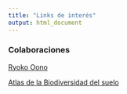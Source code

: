 ```yaml
---
title: "Links de interés"
output: html_document
---
```

### Colaboraciones
[Ryoko Oono](https://oono-lab.eemb.ucsb.edu/)

[Atlas de la Biodiversidad del suelo](https://ciencia.unam.mx/leer/1479/atlas-de-la-biodiversidad-del-suelo-mexicano-una-tierra-viva-)